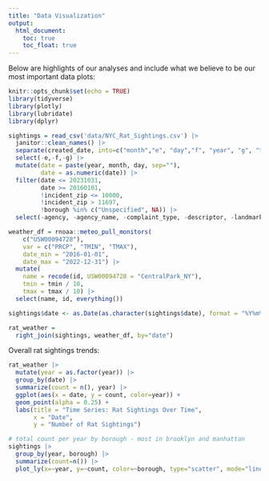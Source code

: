 ```yaml
---
title: "Data Visualization"
output: 
  html_document:
    toc: true
    toc_float: true
---
```


Below are highlights of our analyses and include what we believe to be our most important data plots:

```r
knitr::opts_chunk$set(echo = TRUE)
library(tidyverse)
library(plotly)
library(lubridate)
library(dplyr)
```

```r
sightings = read_csv('data/NYC_Rat_Sightings.csv') |>
  janitor::clean_names() |>
  separate(created_date, into=c("month","e", "day","f", "year", "g", "time"), sep=c(2,3,5,6,10,11)) |>
  select(-e,-f,-g) |>
  mutate(date = paste(year, month, day, sep=""),
         date = as.numeric(date)) |> 
  filter(date <= 20231031,
         date >= 20160101,
         !incident_zip <= 10000,
         !incident_zip > 11697,
         !borough %in% c("Unspecified", NA)) |>
  select(-agency, -agency_name, -complaint_type, -descriptor, -landmark, -facility_type, -park_facility_name, -vehicle_type, -taxi_company_borough, -taxi_pick_up_location, -bridge_highway_name, -road_ramp, -bridge_highway_segment, -bridge_highway_direction) |> select(unique_key, date, year, month, day, everything())
```

```r
weather_df = rnoaa::meteo_pull_monitors(
    c("USW00094728"),
    var = c("PRCP", "TMIN", "TMAX"), 
    date_min = "2016-01-01",
    date_max = "2022-12-31") |>
  mutate(
    name = recode(id, USW00094728 = "CentralPark_NY"),
    tmin = tmin / 10,
    tmax = tmax / 10) |>
  select(name, id, everything())
```

```r
sightings$date <- as.Date(as.character(sightings$date), format = "%Y%m%d")

rat_weather =
  right_join(sightings, weather_df, by="date")
```

Overall rat sightings trends:
```r
rat_weather |>
  mutate(year = as.factor(year)) |>
  group_by(date) |>
  summarize(count = n(), year) |>  
  ggplot(aes(x = date, y = count, color=year)) +
  geom_point(alpha = 0.25) + 
  labs(title = "Time Series: Rat Sightings Over Time",
       x = "Date",
       y = "Number of Rat Sightings")
```

```r
# total count per year by borough - most in brooklyn and manhattan
sightings |> 
  group_by(year, borough) |> 
  summarize(count=n()) |> 
  plot_ly(x=~year, y=~count, color=~borough, type="scatter", mode="line")
```










